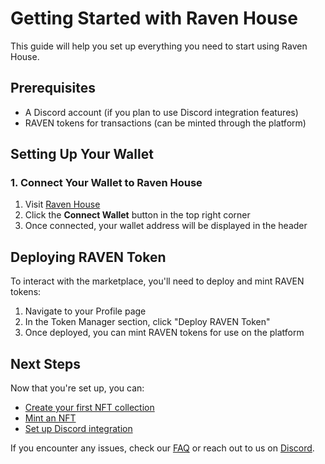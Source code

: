 # Getting Started with Raven House

This guide will help you set up everything you need to start using Raven House.

## Prerequisites

- A Discord account (if you plan to use Discord integration features)
- RAVEN tokens for transactions (can be minted through the platform)

## Setting Up Your Wallet

### 1. Connect Your Wallet to Raven House

1. Visit [Raven House](https://ravenhouse.xyz)
2. Click the **Connect Wallet** button in the top right corner
3. Once connected, your wallet address will be displayed in the header

## Deploying RAVEN Token

To interact with the marketplace, you'll need to deploy and mint RAVEN tokens:

1. Navigate to your Profile page
2. In the Token Manager section, click "Deploy RAVEN Token"
3. Once deployed, you can mint RAVEN tokens for use on the platform

## Next Steps

Now that you're set up, you can:

- [Create your first NFT collection](/guides/collections)
- [Mint an NFT](/guides/nfts)
- [Set up Discord integration](/guides/discord)

If you encounter any issues, check our [FAQ](/concepts/faq) or reach out to us on [Discord](https://discord.gg/ravenhouse).

